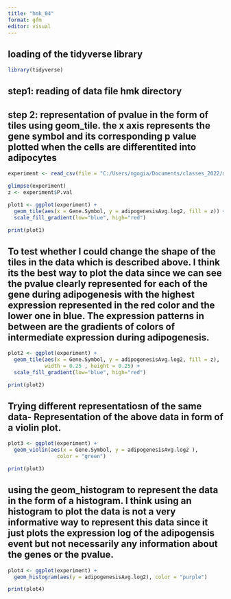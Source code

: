 ```yaml
---
title: "hmk_04"
format: gfm
editor: visual
---
```

## loading of the tidyverse library
```r
library(tidyverse)
```
## step1: reading of data file hmk directory
## step 2: representation of pvalue in the form of tiles using geom_tile. the x axis represents the gene symbol and its corresponding p value plotted when the cells are differentited into adipocytes
```r
experiment <- read_csv(file = "C:/Users/ngogia/Documents/classes_2022/micr_575/hmk/my_data.csv")

glimpse(experiment)
z <- experiment$P.val

plot1 <- ggplot(experiment) + 
  geom_tile(aes(x = Gene.Symbol, y = adipogenesisAvg.log2, fill = z)) +
  scale_fill_gradient(low="blue", high="red")

print(plot1)


```
## To test whether I could change the shape of the tiles in the data which is described above. I think its the best way to plot the data since we can see the pvalue clearly represented for each of the gene during adipogenesis with the highest expression represented in the red color and the lower one in blue. The expression patterns in between are the gradients of colors of intermediate expression during adipogenesis. 
```r
plot2 <- ggplot(experiment) + 
  geom_tile(aes(x = Gene.Symbol, y = adipogenesisAvg.log2, fill = z), 
            width = 0.25 , height = 0.25) + 
  scale_fill_gradient(low="blue", high="red")

print(plot2)


```
## Trying different representatiosn of the same data- Representation of the above data in form of a violin plot.
```r
plot3 <- ggplot(experiment) + 
  geom_violin(aes(x = Gene.Symbol, y = adipogenesisAvg.log2 ),
                color = "green")

print(plot3)

```
## using the geom_histogram to represent the data in the form of a histogram. I think using an histogram to plot the data is not a very informative way to represent this data since it just plots the expression log of the adipogensis event but not necessarily any information about the genes or the pvalue. 
```r
plot4 <- ggplot(experiment) +
  geom_histogram(aes(y = adipogenesisAvg.log2), color = "purple")

print(plot4)
```


